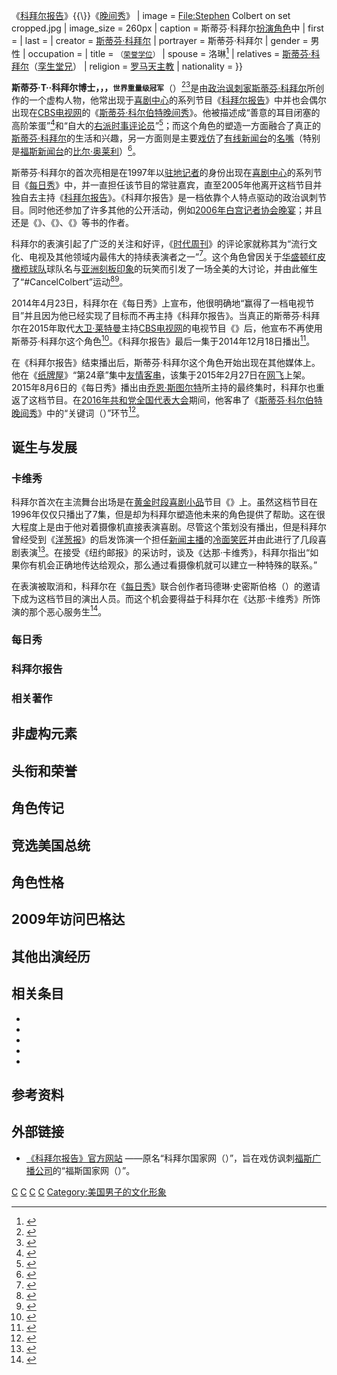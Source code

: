 {{NoteTA
|G1 = TV
|G2 = Show
|G3 = PresidentsUS
|G4 = US Government
}}

{{Expand English|Stephen Colbert (character)|ga=yes|time=2020-07-18T02:34:01+00:00}}

{{Not|斯蒂芬·科拜尔}}

{{Infobox character
| colour           = Darkred
| name             = 斯蒂芬·科拜尔
| series           = 《[[每日秀|每日秀]]》{{\}}《[[科拜尔报告|科拜尔报告]]》{{\}}《[[斯蒂芬·科尔伯特晚间秀|晚间秀]]》
| image            = File:Stephen Colbert on set cropped.jpg
| image_size       = 260px
| caption          = 斯蒂芬·科拜尔[[角色|扮演角色]]中
| first            = {{Start date and age|1997|06|26}}
| last             = 
| creator          = [[斯蒂芬·科拜尔|斯蒂芬·科拜尔]]
| portrayer        = 斯蒂芬·科拜尔
| gender           = 男性
| occupation       = {{Plain list|
* 前《[[每日秀|每日秀]]》[[驻地记者|驻地记者]]
* 前《[[科拜尔报告|科拜尔报告]]》[[主持人|主持人]]
}}
| title            = {{Link-en|美术博士|Doctor of Fine Arts}}<small>（[[荣誉学位|荣誉学位]]）</small>
| spouse           = 洛琳<ref>{{cite news |url=http://www.hulu.com/watch/713752 |title=The Colbert Report, November 14, 2014 |work=[[Hulu|Hulu]] |publisher=[[喜剧中心|喜剧中心]] |date=2014-11-14 |deadurl=yes |archiveurl=https://web.archive.org/web/20141117053511/http://www.hulu.com/watch/713752 |archivedate=2014-11-17 |accessdate=2020-07-18 }}</ref>
| relatives        = [[斯蒂芬·科拜尔|斯蒂芬·科拜尔]]（[[孪生|孪生]][[堂兄|堂兄]]）
| religion         = [[罗马天主教|罗马天主教]]
| nationality      = {{USA}}
}}

'''斯蒂芬·T·{{Link-en|莫斯·迪夫|Mos Def}}·科拜尔博士，<small>{{Link-en|牧师大人}}</small>，<small>{{Link-en|美术博士|Doctor of Fine Arts|D.F.A.}}</small>，<small>世界重量级冠军</small>'''（{{Lang-en|The Reverend Sir Dr. Stephen T. Mos Def Colbert D.F.A., Heavyweight Champion of the World}}）<ref>{{cite web |title=The Colbert Report, January 21, 2013 |url=http://www.cc.com/episodes/zmlm03/the-colbert-report-january-21--2013---ta-nehisi-coates-season-9-ep-09047 |publisher=[[喜剧中心|喜剧中心]] |accessdate=2020-07-18 |archive-date=2019-09-27 |archive-url=https://web.archive.org/web/20190927101228/http://www.cc.com/episodes/zmlm03/the-colbert-report-january-21--2013---ta-nehisi-coates-season-9-ep-09047 |dead-url=no }}</ref><ref>{{cite book |author1=Rabia Gregory |title=Marrying Jesus in Medieval and Early Modern Northern Europe: Popular Culture and Religious Reform |date=2016-09-17 |publisher=Routledge |isbn=9781317100201 |page=335 |url=https://books.google.com/books?id=atQYDQAAQBAJ |accessdate=2020-07-18 |archive-date=2020-08-11 |archive-url=https://web.archive.org/web/20200811134307/https://books.google.com/books?id=atQYDQAAQBAJ |dead-url=no }}</ref>是由[[政治讽刺|政治讽刺家]][[斯蒂芬·科拜尔|斯蒂芬·科拜尔]]所创作的一个虚构人物，他常出现于[[喜剧中心|喜剧中心]]的系列节目《[[科拜尔报告|科拜尔报告]]》中并也会偶尔出现在[[CBS_(電視網)|CBS电视网]]的《[[斯蒂芬·科尔伯特晚间秀|斯蒂芬·科尔伯特晚间秀]]》。他被描述成“善意的耳目闭塞的高阶笨蛋”<ref>{{cite web |author1=Deborah Solomon |title=Funny About the News |url=https://www.nytimes.com/2005/09/25/magazine/funny-about-the-news.html |publisher=[[纽约时报|纽约时报杂志]] |accessdate=2020-07-18 |archive-date=2020-07-18 |archive-url=https://web.archive.org/web/20200718053625/https://www.nytimes.com/2005/09/25/magazine/funny-about-the-news.html |dead-url=no }}</ref>和“自大的[[右派|右派]][[时事评论员|时事评论员]]”<ref>{{cite news |last=Apfelbaum |first=Evan |url=http://mitsloanexperts.mit.edu/prof-evan-apfelbaum-a-blind-pursuit-of-racial-colorblindness-research-has-implications-for-how-companies-manage-multicultural-teams/ |title=Prof. Evan Apfelbaum: A blind pursuit of racial colorblindness — Research has implications for how companies manage multicultural teams |work=MIT Sloan School of Management |date=2011-10-17 |deadurl=yes |archiveurl=https://web.archive.org/web/20160424164230/http://mitsloanexperts.mit.edu/prof-evan-apfelbaum-a-blind-pursuit-of-racial-colorblindness-research-has-implications-for-how-companies-manage-multicultural-teams/ |archivedate=2016-04-24 |accessdate=2020-07-18 }}</ref>；而这个角色的塑造一方面融合了真正的[[斯蒂芬·科拜尔|斯蒂芬·科拜尔]]的生活和兴趣，另一方面则是主要[[戏仿|戏仿]]了[[美国的新闻有线台|有线新闻台]]的[[時事評論員|名嘴]]（特别是[[福斯新闻台|福斯新闻台]]的[[比尔·奥莱利|比尔·奥莱利]]）<ref>{{cite web |author1=Jacques Steinberg |title=The News Is Funny, as a Correspondent Gets His Own Show |url=https://www.nytimes.com/2005/10/12/arts/television/the-news-is-funny-as-a-correspondent-gets-his-own-show.html |publisher=[[纽约时报|纽约时报]] |accessdate=2020-07-18 |archive-date=2020-07-18 |archive-url=https://web.archive.org/web/20200718023444/https://www.nytimes.com/2005/10/12/arts/television/the-news-is-funny-as-a-correspondent-gets-his-own-show.html |dead-url=no }}</ref>。

斯蒂芬·科拜尔的首次亮相是在1997年以[[驻地记者|驻地记者]]的身份出现在[[喜剧中心|喜剧中心]]的系列节目《[[每日秀|每日秀]]》中，并一直担任该节目的常驻嘉宾，直至2005年他离开这档节目并独自去主持《[[科拜尔报告|科拜尔报告]]》。《科拜尔报告》是一档依靠个人特点驱动的政治讽刺节目。同时他还参加了许多其他的公开活动，例如[[2006年荷伯白宮演說|2006年白宫记者协会晚宴]]；并且还是《{{Link-en|我是美国（你也可以是！）|I Am America (And So Can You!)}}》、《{{Link-en|我是一个极点（你也可以是！）|I Am a Pole (And So Can You!)}}》、《{{Link-en|美国重来|America Again|美国重来：重新成为我们所未拥有的伟大}}》等书的作者。

科拜尔的表演引起了广泛的关注和好评，《[[时代周刊|时代周刊]]》的评论家就称其为“流行文化、电视及其他领域内最伟大的持续表演者之一”<ref>{{cite web |author1=James Poniewozik |title=Review: The Colbert Report Is Dead. Long Live Stephen Colbert! |url=http://time.com/3641534/colbert-report-final-episode-review/ |publisher=[[时代_(周刊)|时代]] |accessdate=2020-07-18 |archive-date=2017-03-02 |archive-url=https://web.archive.org/web/20170302005751/http://time.com/3641534/colbert-report-final-episode-review/ |dead-url=no }}</ref>。这个角色曾因关于[[华盛顿红皮|华盛顿红皮橄榄球队]]球队名与[[美国社会对东亚人的刻板印象|亚洲刻板印象]]的玩笑而引发了一场全美的大讨论，并由此催生了“#CancelColbert”运动<ref>{{cite web |author1=Trey Barrineau |title='Colbert Report' tweet stirs up anger |url=https://eu.usatoday.com/story/life/tv/2014/03/27/stephen-colbert-tweet-angers-asians/6991725/ |publisher=[[今日美国报|今日美国报]] |accessdate=2020-07-18 |archive-date=2019-11-12 |archive-url=https://web.archive.org/web/20191112141905/https://eu.usatoday.com/story/life/tv/2014/03/27/stephen-colbert-tweet-angers-asians/6991725/ |dead-url=no }}</ref><ref>{{cite web |author1=Suey Park |author2=Eunsong Kim |title=We Want To #CancelColbert |url=https://time.com/42174/we-want-to-cancelcolbert/ |publisher=[[时代_(周刊)|时代]] |accessdate=2020-07-18 |archive-date=2020-09-11 |archive-url=https://web.archive.org/web/20200911162709/https://time.com/42174/we-want-to-cancelcolbert/ |dead-url=no }}</ref>。

2014年4月23日，科拜尔在《每日秀》上宣布，他很明确地“赢得了一档电视节目”并且因为他已经实现了目标而不再主持《科拜尔报告》。当真正的斯蒂芬·科拜尔在2015年取代[[大卫·莱特曼|大卫·莱特曼]]主持[[CBS_(電視網)|CBS电视网]]的电视节目《{{Link-en|晚间秀 (节目系列)|The Late Show (franchise)|晚间秀}}》后，他宣布不再使用斯蒂芬·科拜尔这个角色<ref>{{cite web |author1=Esther Zuckerman |title=Stephen Colbert Will Take Over for David Letterman |url=https://www.theatlantic.com/culture/archive/2014/04/stephen-colbert-will-take-over-for-david-letterman/360481/ |publisher=[[大西洋_(雜誌)|大西洋]] |accessdate=2020-07-18 |archive-date=2020-07-18 |archive-url=https://web.archive.org/web/20200718071105/https://www.theatlantic.com/culture/archive/2014/04/stephen-colbert-will-take-over-for-david-letterman/360481/ |dead-url=no }}</ref>。《科拜尔报告》最后一集于2014年12月18日播出<ref>{{cite web |title=The Colbert Report: Sign off - from Eternity |url=http://www.cc.com/video-clips/p2s8rc/the-colbert-report-sign-off---from-eternity |publisher=[[喜剧中心|喜剧中心]] |accessdate=2020-07-18 |archive-date=2020-07-18 |archive-url=https://web.archive.org/web/20200718074608/http://www.cc.com/video-clips/p2s8rc/the-colbert-report-sign-off---from-eternity |dead-url=no }}</ref>。

在《科拜尔报告》结束播出后，斯蒂芬·科拜尔这个角色开始出现在其他媒体上。他在《[[紙牌屋_(美國劇集)|纸牌屋]]》{{Link-en|纸牌屋 (第三季)|House of Cards (season 3)|第三季}}“第24章”集中[[友情客串|友情客串]]，该集于2015年2月27日在[[网飞|网飞]]上架。2015年8月6日的《每日秀》播出由[[乔恩·斯图尔特|乔恩·斯图尔特]]所主持的最终集时，科拜尔也重返了这档节目。在[[2016年共和党全国代表大会|2016年共和党全国代表大会]]期间，他客串了《[[斯蒂芬·科尔伯特晚间秀|斯蒂芬·科尔伯特晚间秀]]》中的“关键词（{{lang|en|The Wørd}}）”环节<ref>{{cite web |author1=Esther Zuckerman |title=Stephen Colbert and Jon Stewart resurrect “Stephen Colbert” on The Late Show |url=https://news.avclub.com/stephen-colbert-and-jon-stewart-resurrect-stephen-colb-1798249544 |publisher=[[影音俱樂部|影音俱樂部]] |accessdate=2020-07-18 |archive-date=2020-07-19 |archive-url=https://web.archive.org/web/20200719055606/https://news.avclub.com/stephen-colbert-and-jon-stewart-resurrect-stephen-colb-1798249544 |dead-url=no }}</ref>。

== 诞生与发展 ==
=== 卡维秀 ===
科拜尔首次在主流舞台出场是在[[黄金时段|黄金时段]][[喜剧小品|喜剧小品]]节目《{{Link-en|达那·卡维秀|The Dana Carvey Show}}》上。虽然这档节目在1996年仅仅只播出了7集，但是却为科拜尔塑造他未来的角色提供了帮助。这在很大程度上是由于他对着摄像机直接表演喜剧。尽管这个策划没有播出，但是科拜尔曾经受到《[[洋葱报|洋葱报]]》的启发饰演一个担任[[新闻主播|新闻主播]]的[[冷面笑匠|冷面笑匠]]并由此进行了几段喜剧表演<ref>{{cite web |author1=Steve Heisler |title=Dana Carvey and Robert Smigel |url=https://tv.avclub.com/dana-carvey-and-robert-smigel-1798216785 |publisher=[[影音俱乐部|影音俱乐部]] |accessdate=2020-07-18 |archive-date=2013-11-05 |archive-url=https://web.archive.org/web/20131105042849/http://www.avclub.com/articles/dana-carvey-and-robert-smigel,29184/ |dead-url=no }}</ref>。在接受《纽约邮报》的采访时，谈及《达那·卡维秀》，科拜尔指出“如果你有机会正确地传达给观众，那么通过看摄像机就可以建立一种特殊的联系。”

在表演被取消和，科拜尔在《[[每日秀|每日秀]]》联合创作者玛德琳·史密斯伯格（{{lang|en|Madeleine Smithberg}}）的邀请下成为这档节目的演出人员。而这个机会要得益于科拜尔在《达那·卡维秀》所饰演的那个恶心服务生<ref>{{cite web |author1=Dave Itzkoff |title=Comedy Ahead of Its Time (if That Time Ever Comes) |url=https://www.nytimes.com/2009/05/10/arts/television/10itzk.html |publisher=[[纽约时报|纽约时报]] |accessdate=2020-07-18 |archive-date=2019-11-10 |archive-url=https://web.archive.org/web/20191110091247/https://www.nytimes.com/2009/05/10/arts/television/10itzk.html |dead-url=no }}</ref>。

=== 每日秀 ===

=== 科拜尔报告 ===

=== 相关著作 ===

== 非虚构元素 ==

== 头衔和荣誉 ==

== 角色传记 ==

== 竞选美国总统 ==

== 角色性格 ==

== 2009年访问巴格达 ==

== 其他出演经历 ==

== 相关条目 ==
{{Wikinews|Satirist Stephen Colbert runs for U.S. President|讽刺家科拜尔竞选美国总统|en}}
{{Wikinews|Stephen Colbert denied South Carolina ballot|科拜尔不承认南卡州的投票|en}}

* {{Link-en|科拜尔报告的文化影响|Cultural impact of The Colbert Report}}
* {{Link-en|泰克·杰森|Tek Jansen}}
* {{Link-en|沃利·乔治|Wally George}}
* {{Link-en|谁造就了哈克比？|Who Made Huckabee?}}
* {{Link-en|科拜尔报告角色列表|List of The Colbert Report characters}}

== 参考资料 ==
{{Refbegin}}
{{Reflist|4}}
{{Refend}}

== 外部链接 ==
* [http://www.colbertnation.com/ 《科拜尔报告》官方网站] {{Wayback|url=http://www.colbertnation.com/ |date=20140321105132 }}{{en}}——原名“科拜尔国家网（{{lang|en|ColbertNation}}）”，旨在戏仿讽刺[[福斯广播公司|福斯广播公司]]的“福斯国家网（{{lang|en|FoxNation}}）”。

{{Portal bar|美国|电视|政治|文化}}

[[Category:每日秀|C]]
[[Category:虚构记者|C]]
[[Category:漫威漫畫角色|C]]
[[Category:基於真實人物的虛構角色|C]]
[[Category:美国男子的文化形象|Category:美国男子的文化形象]]